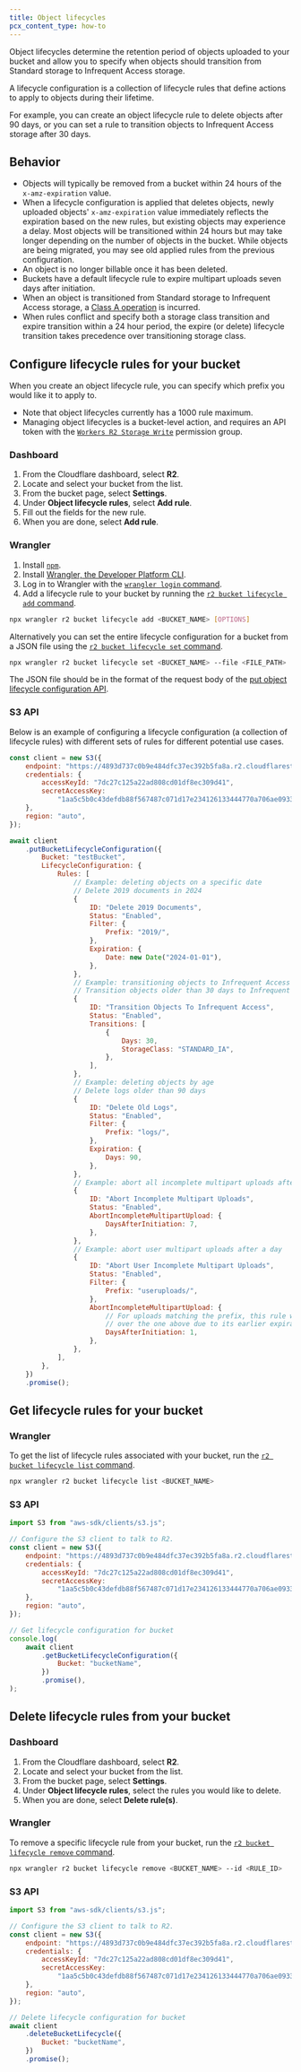 ```yaml
---
title: Object lifecycles
pcx_content_type: how-to
---
```


Object lifecycles determine the retention period of objects uploaded to your bucket and allow you to specify when objects should transition from Standard storage to Infrequent Access storage.

A lifecycle configuration is a collection of lifecycle rules that define actions to apply to objects during their lifetime.

For example, you can create an object lifecycle rule to delete objects after 90 days, or you can set a rule to transition objects to Infrequent Access storage after 30 days.

## Behavior

- Objects will typically be removed from a bucket within 24 hours of the `x-amz-expiration` value.
- When a lifecycle configuration is applied that deletes objects, newly uploaded objects' `x-amz-expiration` value immediately reflects the expiration based on the new rules, but existing objects may experience a delay. Most objects will be transitioned within 24 hours but may take longer depending on the number of objects in the bucket. While objects are being migrated, you may see old applied rules from the previous configuration.
- An object is no longer billable once it has been deleted.
- Buckets have a default lifecycle rule to expire multipart uploads seven days after initiation.
- When an object is transitioned from Standard storage to Infrequent Access storage, a [Class A operation](/r2/pricing/#class-a-operations) is incurred.
- When rules conflict and specify both a storage class transition and expire transition within a 24 hour period, the expire (or delete) lifecycle transition takes precedence over transitioning storage class.

## Configure lifecycle rules for your bucket

When you create an object lifecycle rule, you can specify which prefix you would like it to apply to.

- Note that object lifecycles currently has a 1000 rule maximum.
- Managing object lifecycles is a bucket-level action, and requires an API token with the [`Workers R2 Storage Write`](/r2/api/s3/tokens/#permission-groups) permission group.

### Dashboard

1. From the Cloudflare dashboard, select **R2**.
2. Locate and select your bucket from the list.
3. From the bucket page, select **Settings**.
4. Under **Object lifecycle rules**, select **Add rule**.
5. Fill out the fields for the new rule.
6. When you are done, select **Add rule**.

### Wrangler

1. Install [`npm`](https://docs.npmjs.com/getting-started).
2. Install [Wrangler, the Developer Platform CLI](/workers/wrangler/install-and-update/).
3. Log in to Wrangler with the [`wrangler login` command](/workers/wrangler/commands/#login).
4. Add a lifecycle rule to your bucket by running the [`r2 bucket lifecycle add` command](/workers/wrangler/commands/#r2-bucket-lifecycle-add).

```sh
npx wrangler r2 bucket lifecycle add <BUCKET_NAME> [OPTIONS]
```

Alternatively you can set the entire lifecycle configuration for a bucket from a JSON file using the [`r2 bucket lifecycle set` command](/workers/wrangler/commands/#r2-bucket-lifecycle-set).

```sh
npx wrangler r2 bucket lifecycle set <BUCKET_NAME> --file <FILE_PATH>
```

The JSON file should be in the format of the request body of the [put object lifecycle configuration API](/api/resources/r2/subresources/buckets/subresources/lifecycle/methods/update/).

### S3 API

Below is an example of configuring a lifecycle configuration (a collection of lifecycle rules) with different sets of rules for different potential use cases.

```js title="Configure the S3 client to interact with R2"
const client = new S3({
	endpoint: "https://4893d737c0b9e484dfc37ec392b5fa8a.r2.cloudflarestorage.com",
	credentials: {
		accessKeyId: "7dc27c125a22ad808cd01df8ec309d41",
		secretAccessKey:
			"1aa5c5b0c43defdb88f567487c071d17e234126133444770a706ae09336c57a4",
	},
	region: "auto",
});
```

```javascript title="Set the lifecycle configuration for a bucket"
await client
	.putBucketLifecycleConfiguration({
		Bucket: "testBucket",
		LifecycleConfiguration: {
			Rules: [
				// Example: deleting objects on a specific date
				// Delete 2019 documents in 2024
				{
					ID: "Delete 2019 Documents",
					Status: "Enabled",
					Filter: {
						Prefix: "2019/",
					},
					Expiration: {
						Date: new Date("2024-01-01"),
					},
				},
				// Example: transitioning objects to Infrequent Access storage by age
				// Transition objects older than 30 days to Infrequent Access storage
				{
					ID: "Transition Objects To Infrequent Access",
					Status: "Enabled",
					Transitions: [
						{
							Days: 30,
							StorageClass: "STANDARD_IA",
						},
					],
				},
				// Example: deleting objects by age
				// Delete logs older than 90 days
				{
					ID: "Delete Old Logs",
					Status: "Enabled",
					Filter: {
						Prefix: "logs/",
					},
					Expiration: {
						Days: 90,
					},
				},
				// Example: abort all incomplete multipart uploads after a week
				{
					ID: "Abort Incomplete Multipart Uploads",
					Status: "Enabled",
					AbortIncompleteMultipartUpload: {
						DaysAfterInitiation: 7,
					},
				},
				// Example: abort user multipart uploads after a day
				{
					ID: "Abort User Incomplete Multipart Uploads",
					Status: "Enabled",
					Filter: {
						Prefix: "useruploads/",
					},
					AbortIncompleteMultipartUpload: {
						// For uploads matching the prefix, this rule will take precedence
						// over the one above due to its earlier expiration.
						DaysAfterInitiation: 1,
					},
				},
			],
		},
	})
	.promise();
```

## Get lifecycle rules for your bucket

### Wrangler

To get the list of lifecycle rules associated with your bucket, run the [`r2 bucket lifecycle list` command](/workers/wrangler/commands/#r2-bucket-lifecycle-list).

```sh
npx wrangler r2 bucket lifecycle list <BUCKET_NAME>
```

### S3 API

```js
import S3 from "aws-sdk/clients/s3.js";

// Configure the S3 client to talk to R2.
const client = new S3({
	endpoint: "https://4893d737c0b9e484dfc37ec392b5fa8a.r2.cloudflarestorage.com",
	credentials: {
		accessKeyId: "7dc27c125a22ad808cd01df8ec309d41",
		secretAccessKey:
			"1aa5c5b0c43defdb88f567487c071d17e234126133444770a706ae09336c57a4",
	},
	region: "auto",
});

// Get lifecycle configuration for bucket
console.log(
	await client
		.getBucketLifecycleConfiguration({
			Bucket: "bucketName",
		})
		.promise(),
);
```

## Delete lifecycle rules from your bucket

### Dashboard

1. From the Cloudflare dashboard, select **R2**.
2. Locate and select your bucket from the list.
3. From the bucket page, select **Settings**.
4. Under **Object lifecycle rules**, select the rules you would like to delete.
5. When you are done, select **Delete rule(s)**.

### Wrangler

To remove a specific lifecycle rule from your bucket, run the [`r2 bucket lifecycle remove` command](/workers/wrangler/commands/#r2-bucket-lifecycle-remove).

```sh
npx wrangler r2 bucket lifecycle remove <BUCKET_NAME> --id <RULE_ID>
```

### S3 API

```js
import S3 from "aws-sdk/clients/s3.js";

// Configure the S3 client to talk to R2.
const client = new S3({
	endpoint: "https://4893d737c0b9e484dfc37ec392b5fa8a.r2.cloudflarestorage.com",
	credentials: {
		accessKeyId: "7dc27c125a22ad808cd01df8ec309d41",
		secretAccessKey:
			"1aa5c5b0c43defdb88f567487c071d17e234126133444770a706ae09336c57a4",
	},
	region: "auto",
});

// Delete lifecycle configuration for bucket
await client
	.deleteBucketLifecycle({
		Bucket: "bucketName",
	})
	.promise();
```
